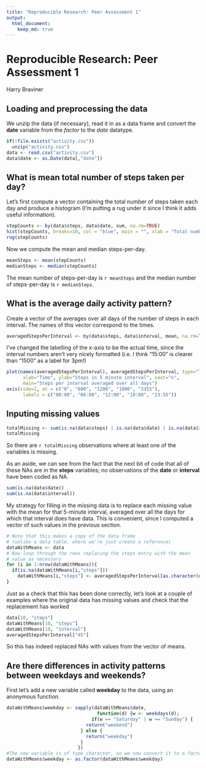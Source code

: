 ```yaml
---
title: "Reproducible Research: Peer Assessment 1"
output: 
  html_document:
    keep_md: true
---
```


Reproducible Research: Peer Assessment 1
========================================
Harry Braviner


## Loading and preprocessing the data

We unzip the data (if necessary), read it in as a data frame and convert the **date** variable from the *factor* to the *date* datatype.

```r
if(!file.exists("activity.csv"))
  unzip("activity.csv")
data <- read.csv("activity.csv")
data$date <- as.Date(data[,"date"])
```



## What is mean total number of steps taken per day?

Let's first compute a vector containing the total number of steps taken each day and produce a histogram (I'm putting a rug under it since I think it adds useful information).

```r
stepCounts <- by(data$steps, data$date, sum, na.rm=TRUE)
hist(stepCounts, breaks=10, col = "blue", main = "", xlab = "Total number of steps taken in a day")
rug(stepCounts)
```

Now we compute the mean and median steps-per-day.

```r
meanSteps <- mean(stepCounts)
medianSteps <- median(stepCounts)
```

The mean number of steps-per-day is `r meanSteps` and the median number of steps-per-day is `r medianSteps`.

## What is the average daily activity pattern?

Create a vector of the averages over all days of the number of steps in each interval.
The names of this vector correspond to the times.

```r
averagedStepsPerInterval <- by(data$steps, data$interval, mean, na.rm=TRUE, simplify=TRUE)
```

I've changed the labelling of the x-axis to be the actual time, since the interval numbers aren't very nicely formatted (i.e. I think "15:00" is clearer than "1500" as a label for 3pm!)

```r
plot(names(averagedStepsPerInterval), averagedStepsPerInterval, type="l", col="red",
      xlab="Time", ylab="Steps in 5 minute interval", xaxt="n",
      main="Steps per interval averaged over all days")
axis(side=1, at = c("0", "600", "1200", "1800", "2355"),
      labels = c("00:00", "06:00", "12:00", "18:00", "23:55"))
```

## Inputing missing values

```r
totalMissing <- sum(is.na(data$steps) | is.na(data$date) | is.na(data$interval))
totalMissing
```
So there are `r totalMissing` observations where at least one of the variables is missing.

As an aside, we can see from the fact that the next bit of code that all of these NAs are in the **steps** variables;
no observations of the **date** or **interval** have been coded as NA.
```r
sum(is.na(data$date))
sum(is.na(data$interval))
```

My strategy for filling in the missing data is to replace each missing value with the mean for that 5-minute interval, averaged over all the days for which that interval does have data.
This is convenient, since I computed a vector of such values in the previous section.

```r
# Note that this makes a copy of the data frame
# (unlike a data table, where we're just create a reference)
dataWithMeans <- data
# Now loop through the rows replacing the steps entry with the mean
# value as necessary
for (i in 1:nrow(dataWithMeans)){
  if(is.na(dataWithMeans[i,"steps"]))
    dataWithMeans[i,"steps"] <- averagedStepsPerInterval[as.character(dataWithMeans[i,"interval"])]
}
```

Just as a check that this has been done correctly, let's look at a couple of examples where the original data has missing values and check that the replacement has worked

```r
data[10, "steps"]
dataWithMeans[10, "steps"]
dataWithMeans[10, "interval"]
averagedStepsPerInterval["45"]
```
So this has indeed replaced NAs with values from the vector of means.


## Are there differences in activity patterns between weekdays and weekends?

First let's add a new variable called **weekday** to the data, using an anonymous function.
```r
dataWithMeans$weekday <- sapply(dataWithMeans$date,
                                 function(d) {w <- weekdays(d);
				               if(w == "Saturday" | w == "Sunday") {
					         return("weekend")
					       } else {
					         return("weekday")
					       }
					      })
#The new variable is of type character, so we now convert it to a factor variable
dataWithMeans$weekday <- as.factor(dataWithMeans$weekday)
```
